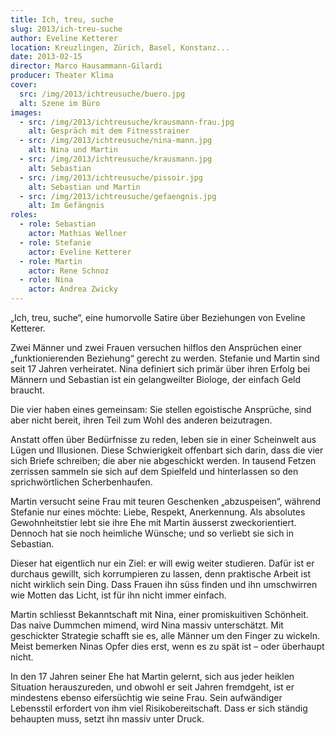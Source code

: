 ```yaml
---
title: Ich, treu, suche
slug: 2013/ich-treu-suche
author: Eveline Ketterer
location: Kreuzlingen, Zürich, Basel, Konstanz...
date: 2013-02-15
director: Marco Hausammann-Gilardi
producer: Theater Klima
cover:
  src: /img/2013/ichtreusuche/buero.jpg
  alt: Szene im Büro
images:
  - src: /img/2013/ichtreusuche/krausmann-frau.jpg
    alt: Gespräch mit dem Fitnesstrainer
  - src: /img/2013/ichtreusuche/nina-mann.jpg
    alt: Nina und Martin
  - src: /img/2013/ichtreusuche/krausmann.jpg
    alt: Sebastian
  - src: /img/2013/ichtreusuche/pissoir.jpg
    alt: Sebastian und Martin
  - src: /img/2013/ichtreusuche/gefaengnis.jpg
    alt: Im Gefängnis
roles:
  - role: Sebastian
    actor: Mathias Wellner
  - role: Stefanie
    actor: Eveline Ketterer
  - role: Martin
    actor: Rene Schnoz
  - role: Nina
    actor: Andrea Zwicky
---
```


„Ich, treu, suche“, eine humorvolle Satire über Beziehungen von Eveline Ketterer.

Zwei Männer und zwei Frauen versuchen hilflos den Ansprüchen einer „funktionierenden Beziehung“ gerecht zu werden. Stefanie und Martin sind seit 17 Jahren verheiratet. Nina definiert sich primär über ihren Erfolg bei Männern und Sebastian ist ein gelangweilter Biologe, der einfach Geld braucht.

Die vier haben eines gemeinsam: Sie stellen egoistische Ansprüche, sind aber nicht bereit, ihren Teil zum Wohl des anderen beizutragen.

Anstatt offen über Bedürfnisse zu reden, leben sie in einer Scheinwelt aus Lügen und Illusionen. Diese Schwierigkeit offenbart sich darin, dass die vier sich Briefe schreiben; die aber nie abgeschickt werden. In tausend Fetzen zerrissen sammeln sie sich auf dem Spielfeld und hinterlassen so den sprichwörtlichen Scherbenhaufen.

Martin versucht seine Frau mit teuren Geschenken „abzuspeisen“, während Stefanie nur eines möchte: Liebe, Respekt, Anerkennung. Als absolutes Gewohnheitstier lebt sie ihre Ehe mit Martin äusserst zweckorientiert. Dennoch hat sie noch heimliche Wünsche; und so verliebt sie sich in Sebastian.

Dieser hat eigentlich nur ein Ziel: er will ewig weiter studieren. Dafür ist er durchaus gewillt, sich korrumpieren zu lassen, denn praktische Arbeit ist nicht wirklich sein Ding. Dass Frauen ihn süss finden und ihn umschwirren wie Motten das Licht, ist für ihn nicht immer einfach.

Martin schliesst Bekanntschaft mit Nina, einer promiskuitiven Schönheit. Das naive Dummchen mimend, wird Nina massiv unterschätzt. Mit geschickter Strategie schafft sie es, alle Männer um den Finger zu wickeln. Meist bemerken Ninas Opfer dies erst, wenn es zu spät ist – oder überhaupt nicht.

In den 17 Jahren seiner Ehe hat Martin gelernt, sich aus jeder heiklen Situation herauszureden, und obwohl er seit Jahren fremdgeht, ist er mindestens ebenso eifersüchtig wie seine Frau. Sein aufwändiger Lebensstil erfordert von ihm viel Risikobereitschaft. Dass er sich ständig behaupten muss, setzt ihn massiv unter Druck.
